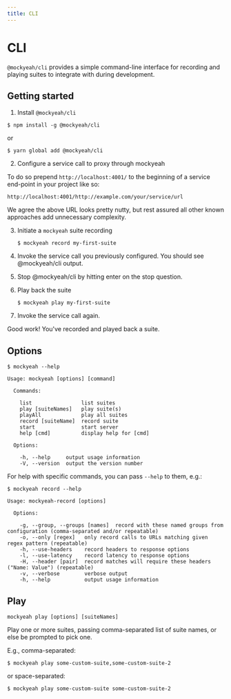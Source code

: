 ```yaml
---
title: CLI
---
```


# CLI

`@mockyeah/cli` provides a simple command-line interface for recording and playing suites to integrate with during development.

## Getting started

1. Install `@mockyeah/cli`

```shell
$ npm install -g @mockyeah/cli
```

or

```
$ yarn global add @mockyeah/cli
```

2. Configure a service call to proxy through mockyeah

To do so prepend `http://localhost:4001/` to the beginning of a service end-point in your project like so:

```
http://localhost:4001/http://example.com/your/service/url
```

We agree the above URL looks pretty nutty, but rest assured all other known approaches add unnecessary complexity.

3. Initiate a `mockyeah` suite recording

   ```shell
   $ mockyeah record my-first-suite
   ```

4. Invoke the service call you previously configured. You should see @mockyeah/cli output.

5. Stop @mockyeah/cli by hitting enter on the stop question.

6. Play back the suite

   ```shell
   $ mockyeah play my-first-suite
   ```

7. Invoke the service call again.

Good work! You've recorded and played back a suite.

## Options

```shell
$ mockyeah --help

Usage: mockyeah [options] [command]

  Commands:

    list                list suites
    play [suiteNames]   play suite(s)
    playAll             play all suites
    record [suiteName]  record suite
    start               start server
    help [cmd]          display help for [cmd]

  Options:

    -h, --help     output usage information
    -V, --version  output the version number
```

For help with specific commands, you can pass `--help` to them, e.g.:

```shell
$ mockyeah record --help

Usage: mockyeah-record [options]

  Options:

    -g, --group, --groups [names]  record with these named groups from configuration (comma-separated and/or repeatable)
    -o, --only [regex]   only record calls to URLs matching given regex pattern (repeatable)
    -h, --use-headers    record headers to response options
    -l, --use-latency    record latency to response options
    -H, --header [pair]  record matches will require these headers ("Name: Value") (repeatable)
    -v, --verbose        verbose output
    -h, --help           output usage information
```

## Play

`mockyeah play [options] [suiteNames]`

Play one or more suites, passing comma-separated list of suite names, or else be prompted to pick one.

E.g., comma-separated:

```shell
$ mockyeah play some-custom-suite,some-custom-suite-2
```

or space-separated:

```shell
$ mockyeah play some-custom-suite some-custom-suite-2
```
